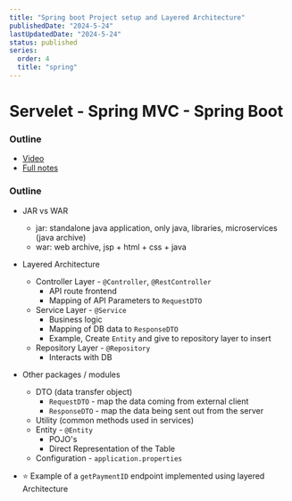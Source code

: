 ```yaml
---
title: "Spring boot Project setup and Layered Architecture"
publishedDate: "2024-5-24"
lastUpdatedDate: "2024-5-24"
status: published
series:
  order: 4
  title: "spring"
---
```


# Servelet - Spring MVC - Spring Boot

### Outline
- [Video](https://youtu.be/4QWW4v2u_ZI)
- [Full notes](https://notebook.zohopublic.in/public/notes/bietv97e0afeb8fcf41e191da86e3898422b7)

### Outline
- JAR vs WAR
  - jar: standalone java application, only java, libraries, microservices (java archive)
  - war: web archive, jsp + html + css + java
- Layered Architecture
  - Controller Layer - `@Controller`, `@RestController`
    - API route frontend
    - Mapping of API Parameters to `RequestDTO`
  - Service Layer - `@Service`
    - Business logic
    - Mapping of DB data to `ResponseDTO`
    - Example, Create `Entity` and give to repository layer to insert
  - Repository Layer - `@Repository`
    - Interacts with DB
- Other packages / modules
  - DTO (data transfer object)
    - `RequestDTO` - map the data coming from external client
    - `ResponseDTO` - map the data being sent out from the server
  - Utility (common methods used in services)
  - Entity - `@Entity`
    - POJO's
    - Direct Representation of the Table
  - Configuration - `application.properties`

- ⭐ Example of a `getPaymentID` endpoint implemented using layered Architecture